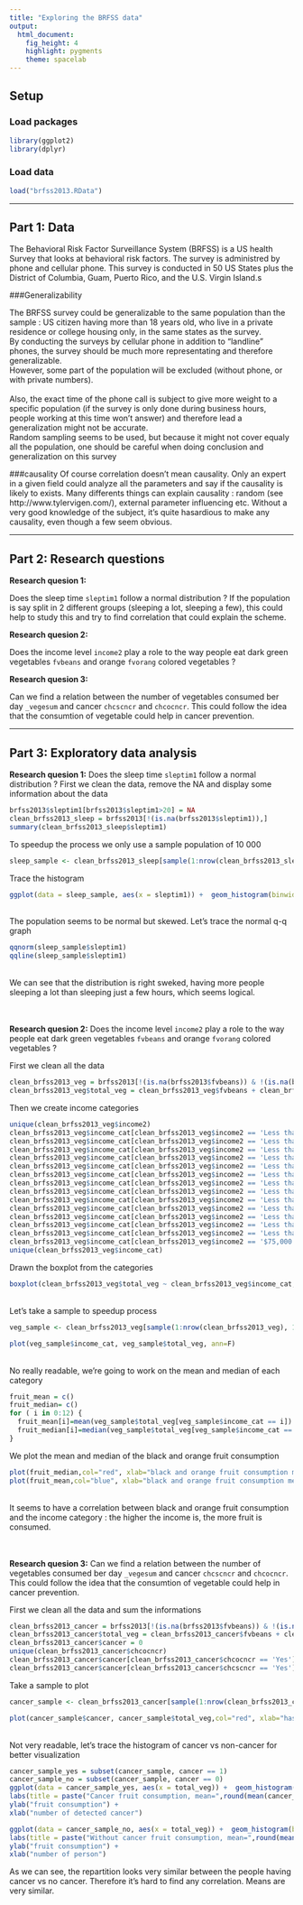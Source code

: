```yaml
---
title: "Exploring the BRFSS data"
output: 
  html_document: 
    fig_height: 4
    highlight: pygments
    theme: spacelab
---
```


## Setup

### Load packages

```r
library(ggplot2)
library(dplyr)
```


### Load data
```r
load("brfss2013.RData")
```



* * *

## Part 1: Data

The Behavioral Risk Factor Surveillance System (BRFSS) is a US health Survey that looks at behavioral risk factors.
The survey is administred by phone and cellular phone. This survey is conducted in 50 US States plus the District of Columbia, Guam, Puerto Rico, and the U.S. Virgin Island.s

###Generalizability

The BRFSS survey could be generalizable to the same population than the sample : US citizen having more than 18 years old, who live in a private residence or college housing only, in the same states as the survey.<br/>
By conducting the surveys by cellular phone in addition to "landline" phones, the survey should be much more representating and therefore generalizable.<br/>
However, some part of the population will be excluded (without phone, or with private numbers).<br/><br/>
Also, the exact time of the phone call is subject to give more weight to a specific population (if the survey is only done during business hours, people working at this time won't answer) and therefore lead a generalization might not be accurate.<br/>
Random sampling seems to be used, but because it might not cover equaly all the population, one should be careful when doing conclusion and generalization on this survey

###causality
Of course correlation doesn't mean causality. Only an expert in a given field could analyze all the parameters and say if the causality is likely to exists. Many differents things can explain causality : random (see http://www.tylervigen.com/), external parameter influencing etc.
Without a very good knowledge of the subject, it's quite hasardious to make any causality, even though a few seem obvious.


* * *

## Part 2: Research questions

**Research quesion 1:**

Does the sleep time `sleptim1` follow a normal distribution ?
If the population is say split in 2 different groups (sleeping a lot, sleeping a few), this could help to study this and try to find correlation that could explain the scheme.

**Research quesion 2:**

Does the income level `income2` play a role to the way people eat dark green vegetables `fvbeans` and orange `fvorang` colored vegetables ?

**Research quesion 3:**

Can we find a relation between the number of vegetables consumed ber day `_vegesum` and cancer `chcscncr` and `chcocncr`. This could follow the idea that the consumtion of vegetable could help in cancer prevention.


* * *

## Part 3: Exploratory data analysis

**Research quesion 1:** Does the sleep time `sleptim1` follow a normal distribution ?
First we clean the data, remove the NA and display some information about the data
```r
brfss2013$sleptim1[brfss2013$sleptim1>20] = NA
clean_brfss2013_sleep = brfss2013[!(is.na(brfss2013$sleptim1)),]
summary(clean_brfss2013_sleep$sleptim1)
```

To speedup the process we only use a sample population of 10 000
```r
sleep_sample <- clean_brfss2013_sleep[sample(1:nrow(clean_brfss2013_sleep), 10000, replace=FALSE),]
```
Trace the histogram
```r
ggplot(data = sleep_sample, aes(x = sleptim1)) +  geom_histogram(binwidth = 1)
```
<br/>The population seems to be normal but skewed. Let's trace the normal q-q graph
```r
qqnorm(sleep_sample$sleptim1)
qqline(sleep_sample$sleptim1)
```
<br/>We can see that the distribution is right sweked, having more people sleeping a lot than sleeping just a few hours, which seems logical.
<br/>
<br/>
<br/>

**Research quesion 2:** Does the income level `income2` play a role to the way people eat dark green vegetables `fvbeans` and orange `fvorang` colored vegetables ?

First we clean all the data
```r
clean_brfss2013_veg = brfss2013[!(is.na(brfss2013$fvbeans)) & !(is.na(brfss2013$fvorang)) & !(is.na(brfss2013$income2)),]
clean_brfss2013_veg$total_veg = clean_brfss2013_veg$fvbeans + clean_brfss2013_veg$fvorang
```
Then we create income categories
```r
unique(clean_brfss2013_veg$income2)
clean_brfss2013_veg$income_cat[clean_brfss2013_veg$income2 == 'Less than $10,000'] = 0
clean_brfss2013_veg$income_cat[clean_brfss2013_veg$income2 == 'Less than $15,000'] = 1
clean_brfss2013_veg$income_cat[clean_brfss2013_veg$income2 == 'Less than $20,000'] = 2
clean_brfss2013_veg$income_cat[clean_brfss2013_veg$income2 == 'Less than $25,000'] = 3
clean_brfss2013_veg$income_cat[clean_brfss2013_veg$income2 == 'Less than $35,000'] = 4
clean_brfss2013_veg$income_cat[clean_brfss2013_veg$income2 == 'Less than $40,000'] = 5
clean_brfss2013_veg$income_cat[clean_brfss2013_veg$income2 == 'Less than $45,000'] = 6
clean_brfss2013_veg$income_cat[clean_brfss2013_veg$income2 == 'Less than $50,000'] = 7
clean_brfss2013_veg$income_cat[clean_brfss2013_veg$income2 == 'Less than $55,000'] = 8
clean_brfss2013_veg$income_cat[clean_brfss2013_veg$income2 == 'Less than $60,000'] = 9
clean_brfss2013_veg$income_cat[clean_brfss2013_veg$income2 == 'Less than $65,000'] = 10
clean_brfss2013_veg$income_cat[clean_brfss2013_veg$income2 == 'Less than $70,000'] = 11
clean_brfss2013_veg$income_cat[clean_brfss2013_veg$income2 == 'Less than $75,000'] = 12
clean_brfss2013_veg$income_cat[clean_brfss2013_veg$income2 == '$75,000 or more'] = 13
unique(clean_brfss2013_veg$income_cat)

```
Drawn the boxplot from the categories
```r
boxplot(clean_brfss2013_veg$total_veg ~ clean_brfss2013_veg$income_cat, ann=F)
```
<br/>
Let's take a sample to speedup process
```r
veg_sample <- clean_brfss2013_veg[sample(1:nrow(clean_brfss2013_veg), 10000, replace=FALSE),]

plot(veg_sample$income_cat, veg_sample$total_veg, ann=F)
```
<br/>
No really readable, we're going to work on the mean and median of each category
```r
fruit_mean = c()
fruit_median= c()
for ( i in 0:12) { 
  fruit_mean[i]=mean(veg_sample$total_veg[veg_sample$income_cat == i])
  fruit_median[i]=median(veg_sample$total_veg[veg_sample$income_cat == i])
}
```
We plot the mean and median of the black and orange fruit consumption
```r
plot(fruit_median,col="red", xlab="black and orange fruit consumption median",ylab="income category")
plot(fruit_mean,col="blue", xlab="black and orange fruit consumption mean",ylab="income category")
```
<br/>
It seems to have a correlation between black and orange fruit consumption and the income category : the higher the income is, the more fruit is consumed.
<br/>
<br/>
<br/>


**Research quesion 3:** Can we find a relation between the number of vegetables consumed ber day `_vegesum` and cancer `chcscncr` and `chcocncr`. This could follow the idea that the consumtion of vegetable could help in cancer prevention.

First we clean all the data and sum the informations
```r
clean_brfss2013_cancer = brfss2013[!(is.na(brfss2013$fvbeans)) & !(is.na(brfss2013$fvgreen)) & !(is.na(brfss2013$vegetab1)) & !(is.na(brfss2013$chcocncr)) & !(is.na(brfss2013$chcscncr)) & !(is.na(brfss2013$fvorang)),]
clean_brfss2013_cancer$total_veg = clean_brfss2013_cancer$fvbeans + clean_brfss2013_cancer$fvorang + clean_brfss2013_cancer$fvgreen + clean_brfss2013_cancer$vegetab1
clean_brfss2013_cancer$cancer = 0
unique(clean_brfss2013_cancer$chcocncr)
clean_brfss2013_cancer$cancer[clean_brfss2013_cancer$chcocncr == 'Yes'] = 1
clean_brfss2013_cancer$cancer[clean_brfss2013_cancer$chcscncr == 'Yes'] = 1
```
Take a sample to plot
```r
cancer_sample <- clean_brfss2013_cancer[sample(1:nrow(clean_brfss2013_cancer), 50000, replace=FALSE),]
```


```r
plot(cancer_sample$cancer, cancer_sample$total_veg,col="red", xlab="has cancer ?",ylab="fruit_consumption")
```
<br/>
Not very readable, let's trace the histogram of cancer vs non-cancer for better visualization
```r
cancer_sample_yes = subset(cancer_sample, cancer == 1)
cancer_sample_no = subset(cancer_sample, cancer == 0)
ggplot(data = cancer_sample_yes, aes(x = total_veg)) +  geom_histogram(binwidth = 1) +
labs(title = paste("Cancer fruit consumption, mean=",round(mean(cancer_sample_yes$total_veg)))) +
ylab("fruit consumption") +
xlab("number of detected cancer")

ggplot(data = cancer_sample_no, aes(x = total_veg)) +  geom_histogram(binwidth = 1) +
labs(title = paste("Without cancer fruit consumption, mean=",round(mean(cancer_sample_no$total_veg)))) +
ylab("fruit consumption") +
xlab("number of person")

```

As we can see, the repartition looks very similar between the people having cancer vs no cancer. Therefore it's hard to find any correlation. Means are very similar.

